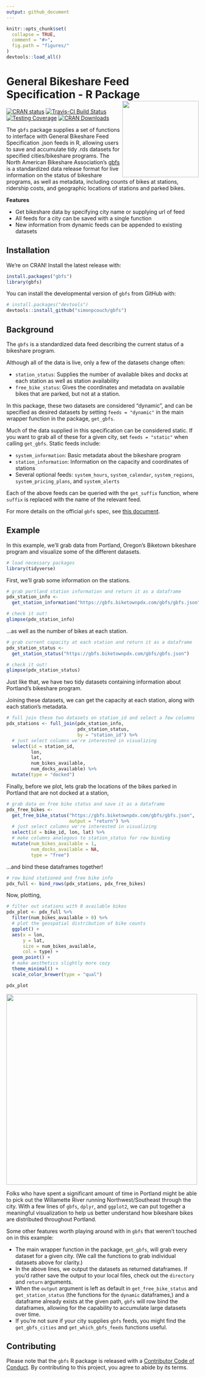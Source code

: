 ```yaml
---
output: github_document
---
```


```r
knitr::opts_chunk$set(
  collapse = TRUE,
  comment = "#>",
  fig.path = "figures/"
)
devtools::load_all()
```

# General Bikeshare Feed Specification - R Package <a href='https://gbfs.netlify.com'><img src='https://raw.githubusercontent.com/simonpcouch/gbfs/master/figures/hex.png' align="right" height="200" /></a>

[![CRAN status](https://www.r-pkg.org/badges/version/gbfs)](https://cran.r-project.org/package=gbfs)
[![Travis-CI Build Status](https://travis-ci.org/simonpcouch/gbfs.svg?branch=master)](https://travis-ci.org/simonpcouch/gbfs)
[![Testing Coverage](https://codecov.io/gh/simonpcouch/gbfs/branch/master/graph/badge.svg)](https://codecov.io/gh/simonpcouch/gbfs?branch=master)
[![CRAN Downloads](https://cranlogs.r-pkg.org/badges/grand-total/gbfs)](https://cran.r-project.org/package=gbfs)

The `gbfs` package supplies a set of functions to interface with General
Bikeshare Feed Specification .json feeds in R, allowing users to save
and accumulate tidy .rds datasets for specified cities/bikeshare programs.
The North American Bikeshare Association's [gbfs](https://github.com/NABSA/gbfs)
is a standardized data release format for live information on the status
of bikeshare programs, as well as metadata, including counts of bikes at 
stations, ridership costs, and geographic locations of stations and
parked bikes. 

__Features__

* Get bikeshare data by specifying city name or supplying url of feed
* All feeds for a city can be saved with a single function
* New information from dynamic feeds can be appended to existing datasets

## Installation

We're on CRAN! Install the latest release with:

```r
install.packages("gbfs")
library(gbfs)
```

You can install the developmental version of `gbfs` from GitHub with:

```r
# install.packages("devtools")
devtools::install_github("simonpcouch/gbfs")
```

## Background

The `gbfs` is a standardized data feed describing the current status of a
bikeshare program.   

Although all of the data is live, only a few of the datasets change often:

* `station_status`: Supplies the number of available bikes and 
docks at each station as well as station availability
* `free_bike_status`: Gives the coordinates and metadata on available
bikes that are parked, but not at a station.

In this package, these two datasets are considered "dynamic", and can be
specified as desired datasets by setting `feeds = "dynamic"` in the 
main wrapper function in the package, `get_gbfs`.

Much of the data supplied in this specification can be considered static. If you
want to grab all of these for a given city, set `feeds = "static"` when calling
`get_gbfs`. Static feeds include:

* `system_information`: Basic metadata about the bikeshare program
* `station_information`: Information on the capacity and coordinates of stations
* Several optional feeds: `system_hours`, `system_calendar`, `system_regions`,
`system_pricing_plans`, and `system_alerts`

Each of the above feeds can be queried with the `get_suffix` function, where
`suffix` is replaced with the name of the relevant feed.

For more details on the official `gbfs` spec, see 
[this document](https://github.com/NABSA/gbfs/blob/master/gbfs.md).

## Example

In this example, we'll grab data from Portland, Oregon's Biketown bikeshare
program and visualize some of the different datasets.

```r
# load necessary packages
library(tidyverse)
```


First, we'll grab some information on the stations.

```r
# grab portland station information and return it as a dataframe
pdx_station_info <- 
  get_station_information("https://gbfs.biketownpdx.com/gbfs/gbfs.json")

# check it out!
glimpse(pdx_station_info)
```

...as well as the number of bikes at each station.

```r
# grab current capacity at each station and return it as a dataframe
pdx_station_status <- 
  get_station_status("https://gbfs.biketownpdx.com/gbfs/gbfs.json")

# check it out!
glimpse(pdx_station_status)
```

Just like that, we have two tidy datasets containing information about 
Portland's bikeshare program.

Joining these datasets, we can get the capacity at each station, along with each
station's metadata.

```r
# full join these two datasets on station_id and select a few columns
pdx_stations <- full_join(pdx_station_info, 
                          pdx_station_status, 
                          by = "station_id") %>%
  # just select columns we're interested in visualizing
  select(id = station_id, 
         lon, 
         lat, 
         num_bikes_available, 
         num_docks_available) %>%
  mutate(type = "docked")
```

Finally, before we plot, lets grab the locations of the bikes parked in
Portland that are not docked at a station,

```r
# grab data on free bike status and save it as a dataframe
pdx_free_bikes <- 
  get_free_bike_status("https://gbfs.biketownpdx.com/gbfs/gbfs.json", 
                       output = "return") %>%
  # just select columns we're interested in visualizing
  select(id = bike_id, lon, lat) %>%
  # make columns analogous to station_status for row binding
  mutate(num_bikes_available = 1,
         num_docks_available = NA,
         type = "free")
```

...and bind these dataframes together!

```r
# row bind stationed and free bike info
pdx_full <- bind_rows(pdx_stations, pdx_free_bikes)
```

Now, plotting,

```r
# filter out stations with 0 available bikes
pdx_plot <- pdx_full %>%
  filter(num_bikes_available > 0) %>%
  # plot the geospatial distribution of bike counts
  ggplot() + 
  aes(x = lon, 
      y = lat, 
      size = num_bikes_available, 
      col = type) +
  geom_point() +
  # make aesthetics slightly more cozy
  theme_minimal() +
  scale_color_brewer(type = "qual")
```

```r
pdx_plot
```

<a href='https://github.com/simonpcouch/gbfs'><img src='https://raw.githubusercontent.com/simonpcouch/gbfs/master/figures/plot-1.png' height="500" /></a>

Folks who have spent a significant amount of time in Portland might be able to
pick out the Willamette River running Northwest/Southeast through the city.
With a few lines of `gbfs`, `dplyr`, and `ggplot2`, we can put together a
meaningful visualization to help us better understand how bikeshare bikes
are distributed throughout Portland.

Some other features worth playing around with in `gbfs` that weren't touched
on in this example:

* The main wrapper function in the package, `get_gbfs`, will grab every
dataset for a given city. (We call the functions to grab individual datasets
above for clarity.)
* In the above lines, we output the datasets as returned dataframes. If you'd
rather save the output to your local files, check out the `directory` and
`return` arguments.
* When the `output` argument is left as default in `get_free_bike_status` and
`get_station_status` (the functions for the `dynamic` dataframes,)
and a dataframe already exists at the given path, `gbfs` will row bind the
dataframes, allowing for the capability to accumulate large datasets over time.
* If you're not sure if your city supplies `gbfs` feeds, you might find the
`get_gbfs_cities` and `get_which_gbfs_feeds` functions useful.

## Contributing

Please note that the `gbfs` R package is released with a [Contributor Code of Conduct](CONTRIBUTING.md). By contributing to this project, you agree to abide by its terms.
